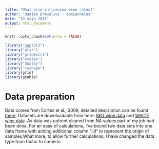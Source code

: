```yaml
---
title: "What else influences wine rates?"
author: "Damian Drewulski - damiannelus"
date: "19 maja 2018"
output: html_document
---
```


```r
knitr::opts_chunk$set(echo = FALSE)
```

```r
library("ggplot2")
library("plyr")
library("gridExtra")
library("scales")
library("GGally")
library("reshape")
library(grid)
library(gtable)
```
# Data preparation
Data comes from Cortez et al., 2009, detailed description can be found [there](https://s3.amazonaws.com/udacity-hosted-downloads/ud651/wineQualityInfo.txt).
Datasets are downloadable from here: [RED wine data](https://s3.amazonaws.com/udacity-hosted-downloads/ud651/wineQualityReds.csv&sa=D&ust=1525180010741000) and [WHITE wine data](https://s3.amazonaws.com/udacity-hosted-downloads/ud651/wineQualityWhites.csv&sa=D&ust=1525180010744000).
As data was upfront cleared from NA values part of my job had been done. For an ease of calculations, I've bound two data sets into one data frame with adding additional column ".id" to represent the origin of samples.What more, to allow further calculations, I have changed the data type from factor to numeric.